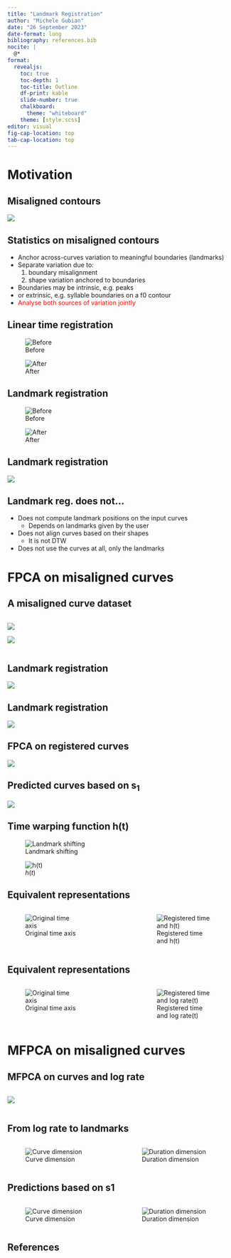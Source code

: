 ```yaml
---
title: "Landmark Registration"
author: "Michele Gubian"
date: "26 September 2023"
date-format: long
bibliography: references.bib
nocite: |
  @*
format:
  revealjs:
    toc: true
    toc-depth: 1
    toc-title: Outline
    df-print: kable
    slide-number: true
    chalkboard: 
      theme: "whiteboard"
    theme: [style.scss]
editor: visual
fig-cap-location: top
tab-cap-location: top
---
```


# Motivation

## Misaligned contours

![](plots/few_unreg_curves.png)

## Statistics on misaligned contours

::: {.incremental}
* Anchor across-curves variation to meaningful boundaries (landmarks)
* Separate variation due to:
  1. boundary misalignment 
  2. shape variation anchored to boundaries
* Boundaries may be intrinsic, e.g. peaks
* or extrinsic, e.g.  syllable boundaries on a f0 contour
* [Analyse both sources of variation jointly]{style="color:red"}

:::

## Linear time registration

::: {layout-ncol="2"}

::: fragment
![Before](plots/few_unreg_curves.png)
:::

::: fragment
![After](plots/few_regLin_curves.png)
:::
:::

## Landmark registration

::: {layout-ncol="2"}

![Before](plots/few_unreg_curves.png)

![After](plots/few_reg_curves.png)
:::

## Landmark registration

![](plots/few_reg_dur.png)

## Landmark reg. does not... 

::: {.incremental}
* Does not compute landmark positions on the input curves
  - Depends on landmarks given by the user
* Does not align curves based on their shapes
  - It is not DTW
* Does not use the curves at all, only the landmarks

:::

# FPCA on misaligned curves

## A misaligned curve dataset

::: {.column width="75%"}
::: {.r-stack}
![](plots/early_late_unreg_curves_split.png){.fragment}

![](plots/early_late_unreg_curves.png){.fragment}
:::
::: 
## Landmark registration

![](plots/early_late_reg_dur.png)

## Landmark registration

![](plots/early_late_reg_curves.png)

## FPCA on registered curves

![](plots/FPCA_curves_early_late_simple.png)

## Predicted curves based on s~1~

![](plots/early_late_pred_curves_simple.png)

## Time warping function h(t)

::: {layout-ncol="2"}

::: fragment
![Landmark shifting](plots/early_late_reg_dur.png)
:::

::: fragment
![$h(t)$](plots/early_late_h.png)
:::
:::

## Equivalent representations

:::: {.columns}

::: {.column width="45%"}
::: fragment
![Original time axis](plots/early_late_two_curves.png)
::: 
:::

::: {.column width="10%"}
:::

::: {.column width="45%"}
::: fragment
![Registered time and h(t)](plots/early_late_reg_and_h.png)
:::
:::

::::

## Equivalent representations

:::: {.columns}

::: {.column width="45%"}
![Original time axis](plots/early_late_two_curves.png)
:::

::: {.column width="10%"}
:::

::: {.column width="45%"}
![Registered time and log rate(t)](plots/early_late_reg_and_lograte.png)
:::

::::

# MFPCA on misaligned curves

## MFPCA on curves and log rate

:::: {.columns}

::: {.column width="65%"}

::: fragment
![](plots/FPCA_curves_early_late_2D.png)
:::
:::

::::

## From log rate to landmarks

:::: {.columns}

::: {.column width="50%"}
![Curve dimension](plots/FPCA_curves_early_late_2D_y.png)
:::


::: {.column width="50%"}
![Duration dimension](plots/early_late_PCdur.png)
:::

::::

## Predictions based on s1

:::: {.columns}

::: {.column width="50%"}
![Curve dimension](plots/early_late_pred_curves_simple.png)
:::

::: {.column width="50%"}
![Duration dimension](plots/early_late_predDur.png)
:::

::::

## References

::: {#refs}
:::